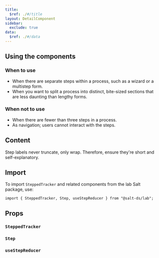 ```yaml
---
title:
  $ref: ./#/title
layout: DetailComponent
sidebar:
  exclude: true
data:
  $ref: ./#/data
---
```


## Using the components

### When to use

- When there are separate steps within a process, such as a wizard or a multistep form.
- When you want to split a process into distinct, bite-sized sections that are less daunting than lengthy forms.

### When not to use

- When there are fewer than three steps in a process.
- As navigation; users cannot interact with the steps.

## Content

Step labels never truncate, only wrap. Therefore, ensure they're short and self-explanatory.

## Import

To import `SteppedTracker` and related components from the lab Salt package, use:

```
import { SteppedTracker, Step, useStepReducer } from "@salt-ds/lab";
```

## Props

### `SteppedTracker`

<PropsTable packageName="lab" componentName="stepped-tracker" />

### `Step`

<PropsTable packageName="lab" componentName="Step" />

### `useStepReducer`

<PropsTable packageName="lab" componentName="useStepReducer" />
